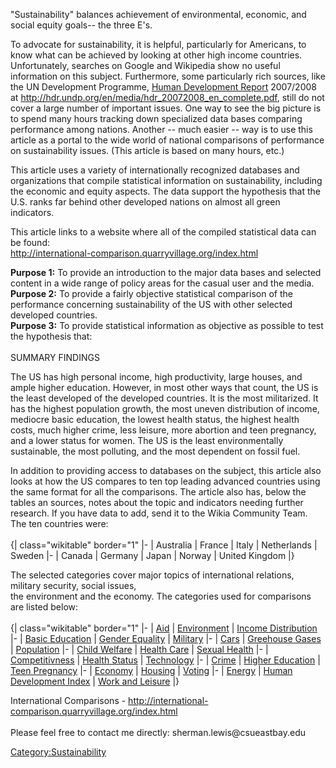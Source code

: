"Sustainability" balances achievement of environmental, economic, and social equity goals-- the three E's.

To advocate for sustainability, it is helpful, particularly for Americans, to know what can be achieved by looking at other high income countries. Unfortunately, searches on Google and Wikipedia show no useful information on this subject. Furthermore, some particularly rich sources, like the UN Development Programme, [[Human Development Report]] 2007/2008 at http://hdr.undp.org/en/media/hdr_20072008_en_complete.pdf, still do not cover a large number of important issues. One way to see the big picture is to spend many hours tracking down specialized data bases comparing performance among nations. Another -- much easier -- way is to use this article as a portal to the wide world of national comparisons of performance on sustainability issues. (This article is based on many hours, etc.)

This article uses a variety of internationally recognized databases and organizations that compile statistical information on sustainability, including the economic and equity aspects. The data support the hypothesis that the U.S. ranks far behind other developed nations on almost all green indicators.

This article links to a website where all of the compiled statistical data can be found:<br /> http://international-comparison.quarryvillage.org/index.html

'''Purpose 1:''' To provide an introduction to the major data bases and selected content in a wide range        of policy areas for the casual user and the media.<br />             '''Purpose 2:''' To provide a fairly objective statistical comparison of the performance concerning sustainability of the US        with other selected developed countries.<br />        
'''Purpose 3:''' To provide  statistical information as objective as possible  to test the hypothesis that:<br />
<br /> 
SUMMARY FINDINGS

The US has high personal income, high productivity, large houses, and ample higher education. However, in most other ways that count, the US is the least developed of the developed countries. It is the most militarized. It has the highest population growth, the most uneven distribution of income, mediocre basic education, the lowest health status, the highest health costs, much higher crime, less leisure, more abortion and teen pregnancy, and a lower status for women.  The US is the least environmentally sustainable, the most polluting, and the most dependent on fossil fuel.

In addition to providing access to databases on the subject, this article also
looks at how the US compares to ten top leading advanced countries
using the same format for all the comparisons. The article also has, below the tables an sources, notes about the topic and indicators needing further research. If you have data to add, send it to the Wikia Community Team.
The ten countries were:
<br /> 
<br /> 
{| class="wikitable" border="1"
|-
| Australia
| France
| Italy
| Netherlands
| Sweden
|-
| Canada
| Germany
| Japan
| Norway
| United Kingdom
|}


The selected categories cover major topics of international  
relations, military security, social issues, <br />the environment
and the economy.  The categories used for comparisons are listed below:
<br /> 
<br /> 
{| class="wikitable" border="1"
|-
| [http://international-comparison.quarryvillage.org/intl_comp_files/sheet004.htm Aid]
| [http://international-comparison.quarryvillage.org/intl_comp_files/sheet019.htm Environment]
| [http://international-comparison.quarryvillage.org/intl_comp_files/sheet006.htm Income Distribution]
|-
| [http://international-comparison.quarryvillage.org/intl_comp_files/sheet014.htm Basic Education]
| [http://international-comparison.quarryvillage.org/intl_comp_files/sheet008.htm Gender Equality]
| [http://international-comparison.quarryvillage.org/intl_comp_files/sheet005.htm Military]
|-
| [http://international-comparison.quarryvillage.org/intl_comp_files/sheet021.htm Cars]
| [http://international-comparison.quarryvillage.org/intl_comp_files/sheet020.htm Greehouse Gases]
| [http://international-comparison.quarryvillage.org/intl_comp_files/sheet011.htm Population]
|-
| [http://international-comparison.quarryvillage.org/intl_comp_files/sheet007.htm Child Welfare]
| [http://international-comparison.quarryvillage.org/intl_comp_files/sheet012.htm Health Care]
| [http://international-comparison.quarryvillage.org/intl_comp_files/sheet009.htm Sexual Health]
|-
| [http://international-comparison.quarryvillage.org/intl_comp_files/sheet025.htm Competitivness]
| [http://international-comparison.quarryvillage.org/intl_comp_files/sheet013.htm Health Status]
| [http://international-comparison.quarryvillage.org/intl_comp_files/sheet024.htm Technology]
|-
| [http://international-comparison.quarryvillage.org/intl_comp_files/sheet016.htm Crime]
| [http://international-comparison.quarryvillage.org/intl_comp_files/sheet015.htm Higher Education]
| [http://international-comparison.quarryvillage.org/intl_comp_files/sheet010.htm Teen Pregnancy]
|-
| [http://international-comparison.quarryvillage.org/intl_comp_files/sheet023.htm Economy]
| [http://international-comparison.quarryvillage.org/intl_comp_files/sheet018.htm Housing]
| [http://international-comparison.quarryvillage.org/intl_comp_files/sheet003.htm Voting]
|-
| [http://international-comparison.quarryvillage.org/intl_comp_files/sheet022.htm Energy]
| [http://international-comparison.quarryvillage.org/intl_comp_files/sheet002.htm Human Development Index]
| [http://international-comparison.quarryvillage.org/intl_comp_files/sheet017.htm Work and Leisure]
|}
 

International Comparisons - http://international-comparison.quarryvillage.org/index.html
<br /> 
<br />   
Please feel free to contact me directly:  sherman.lewis@csueastbay.edu

[[Category:Sustainability]]